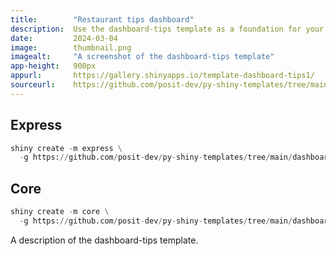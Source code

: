 ```yaml
---
title:        "Restaurant tips dashboard"
description:  Use the dashboard-tips template as a foundation for your next Shiny app.
date:         2024-03-04
image:        thumbnail.png
imagealt:     "A screenshot of the dashboard-tips template"
app-height:   900px
appurl:       https://gallery.shinyapps.io/template-dashboard-tips1/
sourceurl:    https://github.com/posit-dev/py-shiny-templates/tree/main/dashboard-tips
---
```


::: {.panel-tabset .shiny-mode-tabset  group="shiny-app-mode"}
## Express
``` python
shiny create -m express \
  -g https://github.com/posit-dev/py-shiny-templates/tree/main/dashboard-tips
```
## Core
``` python
shiny create -m core \
  -g https://github.com/posit-dev/py-shiny-templates/tree/main/dashboard-tips
```
:::


A description of the dashboard-tips template.
